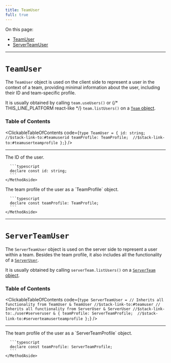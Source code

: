 ```yaml
---
title: TeamUser
full: true
---
```


On this page:
- [TeamUser](#teamuser)
- [ServerTeamUser](#serverteamuser)

---

# `TeamUser`

The `TeamUser` object is used on the client side to represent a user in the context of a team, providing minimal information about the user, including their ID and team-specific profile.

It is usually obtained by calling 
`team.useUsers()` or {/* THIS_LINE_PLATFORM react-like */}
`team.listUsers()` on a [`Team` object](../types/team.mdx#team).

### Table of Contents

<ClickableTableOfContents code={`type TeamUser = {
  id: string;  //$stack-link-to:#teamuserid
  teamProfile: TeamProfile;  //$stack-link-to:#teamuserteamprofile
};`} />

---

<CollapsibleTypesSection type="teamUser" property="id" defaultOpen={false}>
  <MethodLayout>
    <MethodContent>
      The ID of the user.
    </MethodContent>
    <MethodAside title="Type Definition">

      ```typescript
      declare const id: string;
      ```
    </MethodAside>
  </MethodLayout>
</CollapsibleTypesSection>

<CollapsibleTypesSection type="teamUser" property="teamProfile" defaultOpen={false}>
  <MethodLayout>
    <MethodContent>
      The team profile of the user as a `TeamProfile` object.
    </MethodContent>
    <MethodAside title="Type Definition">

      ```typescript
      declare const teamProfile: TeamProfile;
      ```
    </MethodAside>
  </MethodLayout>
</CollapsibleTypesSection>

---

# `ServerTeamUser`

The `ServerTeamUser` object is used on the server side to represent a user within a team. Besides the team profile, it also includes all the functionality of a [`ServerUser`](../types/user.mdx#serveruser).

It is usually obtained by calling `serverTeam.listUsers()` on a [`ServerTeam` object](../types/team.mdx#serverteam).

### Table of Contents

<ClickableTableOfContents code={`type ServerTeamUser =
  // Inherits all functionality from TeamUser
  & TeamUser //$stack-link-to:#teamuser
  // Inherits all functionality from ServerUser
  & ServerUser //$stack-link-to:./user#serveruser
  & {
    teamProfile: ServerTeamProfile;  //$stack-link-to:#serverteamuserteamprofile
  };`} />

---

<CollapsibleTypesSection type="serverTeamUser" property="teamProfile" defaultOpen={false}>
  <MethodLayout>
    <MethodContent>
      The team profile of the user as a `ServerTeamProfile` object.
    </MethodContent>
      <MethodAside title="Type Definition">

      ```typescript
      declare const teamProfile: ServerTeamProfile;
      ```
    </MethodAside>
  </MethodLayout>
</CollapsibleTypesSection>
